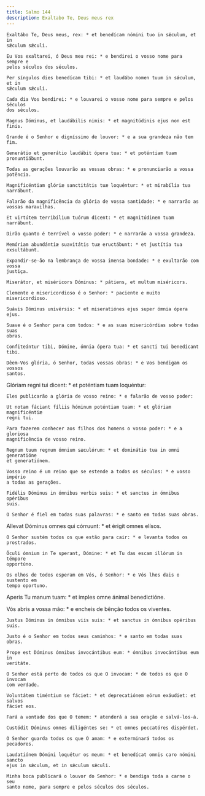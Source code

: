 ```yaml
---
title: Salmo 144
description: Exaltabo Te, Deus meus rex
---
```


<div class="side-by-side not-content">

    Exaltábo Te, Deus meus, rex: * et benedícam nómini tuo in sǽculum, et in
    sǽculum sǽculi.

    Eu Vos exaltarei, ó Deus meu rei: * e bendirei o vosso nome para sempre e
    pelos séculos dos séculos.

    Per síngulos dies benedícam tibi: * et laudábo nomen tuum in sǽculum, et in
    sǽculum sǽculi.

    Cada dia Vos bendirei: * e louvarei o vosso nome para sempre e pelos séculos
    dos séculos.

    Magnus Dóminus, et laudábilis nimis: * et magnitúdinis ejus non est finis.

    Grande é o Senhor e digníssimo de louvor: * e a sua grandeza não tem fim.

    Generátio et generátio laudábit ópera tua: * et poténtiam tuam
    pronuntiábunt.

    Todas as gerações louvarão as vossas obras: * e pronunciarão a vossa
    potência.

    Magnificéntiam glóriæ sanctitátis tuæ loquéntur: * et mirabília tua
    narrábunt.

    Falarão da magnificência da glória de vossa santidade: * e narrarão as
    vossas maravilhas.

    Et virtútem terribílium tuórum dicent: * et magnitúdinem tuam narrábunt.

    Dirão quanto é terrível o vosso poder: * e narrarão a vossa grandeza.

    Memóriam abundántiæ suavitátis tuæ eructábunt: * et justítia tua
    exsultábunt.

    Expandir-se-ão na lembrança de vossa imensa bondade: * e exultarão com vossa
    justiça.

    Miserátor, et miséricors Dóminus: * pátiens, et multum miséricors.

    Clemente e misericordioso é o Senhor: * paciente e muito misericordioso.

    Suávis Dóminus univérsis: * et miseratiónes ejus super ómnia ópera ejus.

    Suave é o Senhor para com todos: * e as suas misericórdias sobre todas suas
    obras.

    Confiteántur tibi, Dómine, ómnia ópera tua: * et sancti tui benedícant tibi.

    Dêem-Vos glória, ó Senhor, todas vossas obras: * e Vos bendigam os vossos
    santos.

Glóriam regni tui dicent: * et poténtiam tuam loquéntur:

    Eles publicarão a glória de vosso reino: * e falarão de vosso poder:

    Ut notam fáciant fíliis hóminum poténtiam tuam: * et glóriam magnificéntiæ
    regni tui.

    Para fazerem conhecer aos filhos dos homens o vosso poder: * e a gloriosa
    magnificência de vosso reino.

    Regnum tuum regnum ómnium sæculórum: * et dominátio tua in omni generatióne
    et generatiónem.

    Vosso reino é um reino que se estende a todos os séculos: * e vosso império
    a todas as gerações.

    Fidélis Dóminus in ómnibus verbis suis: * et sanctus in ómnibus opéribus
    suis.

    O Senhor é fiel em todas suas palavras: * e santo em todas suas obras.

Allevat Dóminus omnes qui córruunt: * et érigit omnes elísos.

    O Senhor sustém todos os que estão para cair: * e levanta todos os
    prostrados.

    Óculi ómnium in Te sperant, Dómine: * et Tu das escam illórum in témpore
    opportúno.

    Os olhos de todos esperam em Vós, ó Senhor: * e Vós lhes dais o sustento em
    tempo oportuno.

Aperis Tu manum tuam: * et imples omne ánimal benedictióne.

Vós abris a vossa mão: * e encheis de bênção todos os viventes.

    Justus Dóminus in ómnibus viis suis: * et sanctus in ómnibus opéribus suis.

    Justo é o Senhor em todos seus caminhos: * e santo em todas suas obras.

    Prope est Dóminus ómnibus invocántibus eum: * ómnibus invocántibus eum in
    veritáte.

    O Senhor está perto de todos os que O invocam: * de todos os que O invocam
    com verdade.

    Voluntátem timéntium se fáciet: * et deprecatiónem eórum exáudiet: et salvos
    fáciet eos.

    Fará a vontade dos que O temem: * atenderá a sua oração e salvá-los-á.

    Custódit Dóminus omnes diligéntes se: * et omnes peccatóres dispérdet.

    O Senhor guarda todos os que O amam: * e exterminará todos os pecadores.

    Laudatiónem Dómini loquétur os meum: * et benedícat omnis caro nómini sancto
    ejus in sǽculum, et in sǽculum sǽculi.

    Minha boca publicará o louvor do Senhor: * e bendiga toda a carne o seu
    santo nome, para sempre e pelos séculos dos séculos.

</div>
